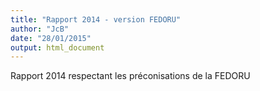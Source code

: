 ```yaml
---
title: "Rapport 2014 - version FEDORU"
author: "JcB"
date: "28/01/2015"
output: html_document
---
```


Rapport 2014 respectant les préconisations de la FEDORU

